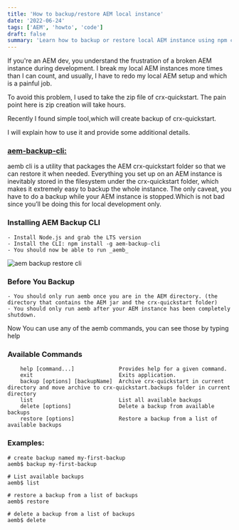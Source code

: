 ```yaml
---
title: 'How to backup/restore AEM local instance'
date: '2022-06-24'
tags: ['AEM', 'howto', 'code']
draft: false
summary: 'Learn how to backup or restore local AEM instance using npm cli.'
---
```


If you're an AEM dev, you understand the frustration of a broken AEM instance during development. I break my local AEM instances more times than I can count, and usually, I have to redo my local AEM setup and which is a painful job.

To avoid this problem, I used to take the zip file of crx-quickstart. The pain point here is zip creation will take hours.

Recently I found simple tool,which will create backup of crx-quickstart.

I will explain how to use it and provide some additional details.

### [aem-backup-cli:](https://github.com/ahmed-musallam/aem-backup-cli)

aemb cli is a utility that packages the AEM crx-quickstart folder so that we can restore it when needed. Everything you set up on an AEM instance is inevitably stored in the filesystem under the crx-quickstart folder, which makes it extremely easy to backup the whole instance. The only caveat, you have to do a backup while your AEM instance is stopped.Which is not bad since you’ll be doing this for local development only.

### Installing AEM Backup CLI

    - Install Node.js and grab the LTS version
    - Install the CLI: npm install -g aem-backup-cli
    - You should now be able to run _aemb_

![aem backup restore cli](https://lh3.googleusercontent.com/-UnyJxwOGbO4/YCJwIY3FVuI/AAAAAAAAAGk/66pKHsoAdIUHAeATy4EfxkNy2fUAURcWACLcBGAsYHQ/w640-h306/image.png)

### Before You Backup

    - You should only run aemb once you are in the AEM directory. (the directory that contains the AEM jar and the crx-quickstart folder)
    - You should only run aemb after your AEM instance has been completely shutdown.

Now You can use any of the aemb commands, you can see those by typing help

### Available Commands

```
    help [command...]              Provides help for a given command.
    exit                           Exits application.
    backup [options] [backupName]  Archive crx-quickstart in current directory and move archive to crx-quickstart.backups folder in current directory
    list                           List all available backups
    delete [options]               Delete a backup from available backups
    restore [options]              Restore a backup from a list of available backups
```

### Examples:

```
# create backup named my-first-backup
aemb$ backup my-first-backup

# List available backups
aemb$ list

# restore a backup from a list of backups
aemb$ restore

# delete a backup from a list of backups
aemb$ delete
```
